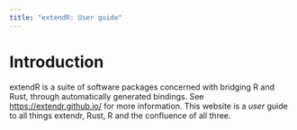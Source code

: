 ```yaml
---
title: "extendR: User guide"
---
```


# Introduction

extendR is a suite of software packages concerned with bridging R and Rust, through automatically generated bindings. See <https://extendr.github.io/> for more information. This website is a _user_ guide to all things extendr, Rust, R and the confluence of all three.

